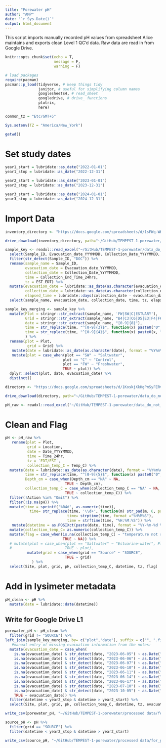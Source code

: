 ```yaml
---
title: "Porewater pH"
author: "AMP"
date: "`r Sys.Date()`"
output: html_document
---
```


This script imports manually recorded pH values from spreadsheet Alice maintains and exports clean Level 1 QC'd data. Raw data are read in from Google Drive. 

```r
knitr::opts_chunk$set(echo = T, 
                      message = F,
                      warning = F)

# load packages
require(pacman)
pacman::p_load(tidyverse, # keep things tidy
               janitor, # useful for simplifying column names
               googlesheets4, # read_sheet 
               googledrive, # drive_ functions
               plotrix,
               here) 

common_tz = "Etc/GMT+5"

Sys.setenv(TZ = "America/New_York")

getwd()
```

# Set study dates

```r
year1_start = lubridate::as_date("2022-01-01")
year1_stop = lubridate::as_date("2022-12-31")

year2_start = lubridate::as_date("2023-01-01")
year2_stop = lubridate::as_date("2023-12-31")

year3_start = lubridate::as_date("2024-01-01")
year3_stop = lubridate::as_date("2024-12-31")
```

# Import Data

```r
inventory_directory <- "https://docs.google.com/spreadsheets/d/1sFWq-WKhemPzbOFInqhCu_Lx0lsO6a_Z/edit#gid=496164093"

drive_download(inventory_directory, path="~/GitHub/TEMPEST-1-porewater/data_do_not_commit/porewaterinventory.xlsx", overwrite = TRUE)

sample_key <- readxl::read_excel("~/GitHub/TEMPEST-1-porewater/data_do_not_commit/porewaterinventory.xlsx", skip=3, sheet="Porewater - Individual") %>%
  select(Sample_ID, Evacuation_date_YYYMMDD, Collection_Date_YYYYMMDD, Collection_End_Time_24hrs, EST_EDT) %>%
  filter(str_detect(Sample_ID, "DOC")) %>%
  rename(sample_name = Sample_ID,
         evacuation_date = Evacuation_date_YYYMMDD,
         collection_date = Collection_Date_YYYYMMDD,
         time = Collection_End_Time_24hrs,
         tz = EST_EDT) %>%
  mutate(evacuation_date = lubridate::as_date(as.character(evacuation_date), format = "%Y%m%d"),
         collection_date = lubridate::as_date(as.character(collection_date), format = "%Y%m%d"),
         elapsed_time = lubridate::days(collection_date - evacuation_date)) %>%
  select(sample_name, evacuation_date, collection_date, time, tz, elapsed_time)

sample_key_merging <- sample_key %>%
  mutate(Plot = stringr::str_extract(sample_name, 'FW|SW|C|ESTUARY'), 
         Grid = stringr::str_extract(sample_name, "B4|C3|C6|D5|E3|F4|F6|H3|H6|I5|SOURCE|ESTUARY|POOL|WELL"),
         date = stringr::str_extract(sample_name, "[0-9]{8}"),
         time = str_replace(time, "^[0-9]{3}$", function(x) paste0("0", x, "00")),
         time = str_replace(time, "^[0-9]{4}$", function(x) paste0(x, "00"))
         ) %>%
  rename(plot = Plot,
          grid = Grid) %>%
   mutate(date = lubridate::as_date(as.character(date), format = "%Y%m%d")) %>%
   mutate(plot = case_when(plot == "SW" ~ "Saltwater",
                          plot == "C" ~ "Control",
                          plot == "FW" ~ "Freshwater",
                          TRUE ~ plot)) %>%
  dplyr::select(plot, date, evacuation_date) %>%
  distinct()
```

```r
directory <- "https://docs.google.com/spreadsheets/d/1KoskjXkHgPmSyFERvZLCX5ZBuV2cyev4-UEBuT0y-Jw/edit?gid=0#gid=0"

drive_download(directory, path="~/GitHub/TEMPEST-1-porewater/data_do_not_commit/porewater_pH_raw.xlsx", overwrite = TRUE)

pH_raw <- readxl::read_excel("~/GitHub/TEMPEST-1-porewater/data_do_not_commit/porewater_pH_raw.xlsx", sheet="pH") 
```
# Clean and Flag
```r
pH <- pH_raw %>%
   rename(plot = Plot,
          grid = Location,         
          date = Date_YYYYMMDD,
          time = Time_24hr,
          tz = `EDT/EST`,
          collection_temp_C = Temp_C) %>%
  mutate(date = lubridate::as_date(as.character(date), format = "%Y%m%d"),
         time = str_replace(time, "^[0-9]{5}$", function(x) paste0("0",x)),
         Depth_cm = case_when(Depth_cm == "NA" ~ NA,
                           TRUE ~ Depth_cm),
         collection_temp_C = case_when(collection_temp_C == "NA" ~ NA,
                           TRUE ~ collection_temp_C)) %>%
  filter(!Action %in% "Omit") %>%
  filter(!is.na(pH)) %>%
  mutate(time = sprintf("%04d", as.numeric(time)),
           time= str_replace(time, '\\d+', function(m) str_pad(m, 6, pad = '0', side = ("right"))),
                            time= strptime(time, format ="%H%M%S"),
                            time = strftime(time, "%H:%M:%S")) %>%
   mutate(datetime = as.POSIXct(paste(date, time), format = "%Y-%m-%d %H:%M:%S")) %>%
  mutate(collection_temp_C= as.numeric(collection_temp_C)) %>%
  mutate(flag = case_when(is.na(collection_temp_C) ~ "temperature not recorded",
                          TRUE ~ NA)) %>%
  # mutate(plot = case_when(plot == "Saltwater" ~ "Estuarine-water", Plot names should stay Saltwater per slack convo
  #                        TRUE ~ plot),
          mutate(grid = case_when(grid == "Source" ~ "SOURCE",
                           TRUE ~ grid)
            ) %>%
  select(Site, plot, grid, pH, collection_temp_C, datetime, tz, flag)
```

# Add in lysimeter metadata

```r
pH_clean <- pH %>%
  mutate(date = lubridate::date(datetime)) 
```

## Write for Google Drive L1

```r

porewater_pH <- pH_clean %>%
  filter(grid != "SOURCE") %>%
left_join(sample_key_merging, by= c("plot","date"), suffix = c("", ".fill")) %>%
   #manual entry of missing evacuation information from the notes: 
  mutate(evacuation_date = case_when(
    is.na(evacuation_date) & str_detect(date, "2023-06-05") ~ as.Date("2023-06-03"),
    is.na(evacuation_date) & str_detect(date, "2023-06-06") ~ as.Date("2023-06-05"),
    is.na(evacuation_date) & str_detect(date, "2023-06-07") ~ as.Date("2023-06-06"),
    is.na(evacuation_date) & str_detect(date, "2023-06-10") ~ as.Date("2023-06-07"),
    is.na(evacuation_date) & str_detect(date, "2023-06-11") ~ as.Date("2023-06-10"),
    is.na(evacuation_date) & str_detect(date, "2023-06-14") ~ as.Date("2023-06-12"),
    is.na(evacuation_date) & str_detect(date, "2023-06-17") ~ as.Date("2023-06-14"),
    is.na(evacuation_date) & str_detect(date, "2023-07-10") ~ as.Date("2023-07-07"),
    is.na(evacuation_date) & str_detect(date, "2023-10-05") ~ as.Date("2023-10-02"),
    TRUE ~ evacuation_date)) %>%
  filter(datetime < year2_stop & datetime > year2_start) %>%
  select(Site, plot, grid, pH, collection_temp_C, datetime, tz, evacuation_date, flag)

write_csv(porewater_pH, "~/GitHub/TEMPEST-1-porewater/processed data/for_google_drive/TMP_PW_pH_2023_L1.csv")

```

```r

source_pH <- pH %>%
  filter(grid == "SOURCE") %>%
  filter(datetime < year2_stop & datetime > year2_start)

write_csv(source_pH, "~/GitHub/TEMPEST-1-porewater/processed data/for_google_drive/TMP_SOURCE_pH_2023_L1.csv")

```

